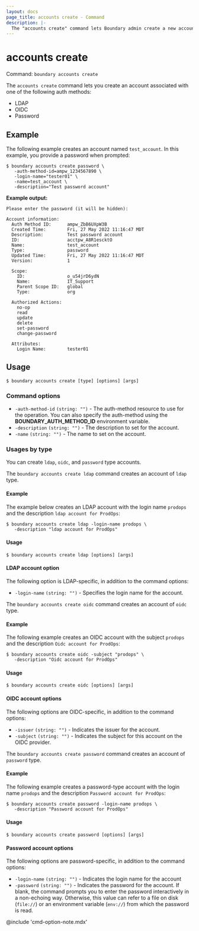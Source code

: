 ```yaml
---
layout: docs
page_title: accounts create - Command
description: |-
  The "accounts create" command lets Boundary admin create a new account resource.
---
```


# accounts create

Command: `boundary accounts create`

The `accounts create` command lets you create an account associated with one of the following auth methods:

- LDAP
- OIDC
- Password

## Example

The following example creates an account named `test_account`. In this example, you provide a password when prompted:

```shell-session
$ boundary accounts create password \
   -auth-method-id=ampw_1234567890 \
   -login-name="tester01" \
   -name=test_account \
   -description="Test password account"
```

**Example output:**

<CodeBlockConfig hideClipboard>

```plaintext
Please enter the password (it will be hidden):

Account information:
  Auth Method ID:      ampw_ZbB6UXpW3B
  Created Time:        Fri, 27 May 2022 11:16:47 MDT
  Description:         Test password account
  ID:                  acctpw_A8R1escktO
  Name:                test_account
  Type:                password
  Updated Time:        Fri, 27 May 2022 11:16:47 MDT
  Version:             1

  Scope:
    ID:                o_u54jrD6ydN
    Name:              IT_Support
    Parent Scope ID:   global
    Type:              org

  Authorized Actions:
    no-op
    read
    update
    delete
    set-password
    change-password

  Attributes:
    Login Name:        tester01
```

</CodeBlockConfig>


## Usage

<CodeBlockConfig hideClipboard>

```shell-session
$ boundary accounts create [type] [options] [args]
```

</CodeBlockConfig>

### Command options

- `-auth-method-id` `(string: "")` - The auth-method resource to use for the
   operation. You can also specify the auth-method using the **BOUNDARY_AUTH_METHOD_ID**
   environment variable.
- `-description` `(string: "")` - The description to set for the account.
- `-name` `(string: "")` - The name to set on the account.


### Usages by type

You can create `ldap`, `oidc`, and `password` type accounts.

<Tabs>
<Tab heading="LDAP">

The `boundary accounts create ldap` command creates an account of `ldap` type.

#### Example

The example below creates an LDAP account with the login name `prodops` and the description `ldap account for ProdOps`:

```shell-session
$ boundary accounts create ldap -login-name prodops \
   -description "ldap account for ProdOps"
```

#### Usage

<CodeBlockConfig hideClipboard>

```shell-session
$ boundary accounts create ldap [options] [args]
```

</CodeBlockConfig>

#### LDAP account option

The following option is LDAP-specific, in addition to the command options:

- `-login-name` `(string: "")` - Specifies the login name for the account.

</Tab>
<Tab heading="OIDC">

The `boundary accounts create oidc` command creates an account of `oidc` type.

#### Example

The following example creates an OIDC account with the subject `prodops` and the description `Oidc account for ProdOps`:

```shell-session
$ boundary accounts create oidc -subject "prodops" \
   -description "Oidc account for ProdOps"
```

#### Usage

<CodeBlockConfig hideClipboard>

```shell-session
$ boundary accounts create oidc [options] [args]
```

</CodeBlockConfig>

#### OIDC account options

The following options are OIDC-specific, in addition to the command options:

- `-issuer` `(string: "")` - Indicates the issuer for the account.
- `-subject` `(string: "")` - Indicates the subject for this account on the OIDC provider.

</Tab>
<Tab heading="Password">

The `boundary accounts create password` command creates an account of `password` type.

#### Example

The following example creates a password-type account with the login name `prodops` and the description `Password account for ProdOps`:

```shell-session
$ boundary accounts create password -login-name prodops \
   -description "Password account for ProdOps"
```

#### Usage

<CodeBlockConfig hideClipboard>

```shell-session
$ boundary accounts create password [options] [args]
```

</CodeBlockConfig>

#### Password account options

The following options are password-specific, in addition to the command
options:

- `-login-name` `(string: "")` - Indicates the login name for the account
- `-password` `(string: "")` - Indicates the password for the account. If blank, the
   command prompts you to enter the password interactively in a
   non-echoing way. Otherwise, this value can refer to a file on disk (`file://`) or an environment variable (`env://`) from which the password is read.

</Tab>
</Tabs>


@include 'cmd-option-note.mdx'